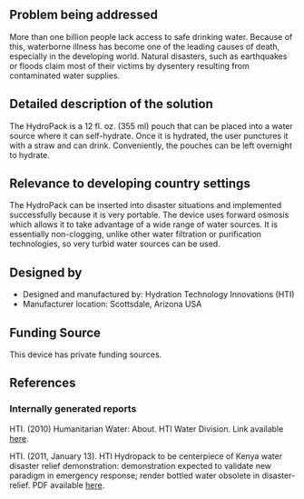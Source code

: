 {{Medical Device
|Health Topic=Waterborne diseases 
|Classification=Preventative
|Scope=Commercialized
|Location=Africa, South America
|Image=Hti hydropack.jpg
}}
==Problem being addressed==
More than one billion people lack access to safe drinking water. Because of this, waterborne illness has become one of the leading causes of death, especially in the developing world. Natural disasters, such as earthquakes or floods claim most of their victims by dysentery resulting from contaminated water supplies.

==Detailed description of the solution==
The HydroPack is a 12 fl. oz. (355 ml) pouch that can be placed into a water source where it can self-hydrate. Once it is hydrated, the user punctures it with a straw and can drink. Conveniently, the pouches can be left overnight to hydrate. 

==Relevance to developing country settings==
The HydroPack can be inserted into disaster situations and implemented successfully because it is very portable. The device uses forward osmosis which allows it to take advantage of a wide range of water sources. It is essentially non-clogging, unlike other water filtration or purification technologies, so very turbid water sources can be used.

==Designed by==
*Designed and manufactured by: Hydration Technology Innovations (HTI)
*Manufacturer location: Scottsdale, Arizona USA
 
==Funding Source==
This device has private funding sources.

==References==
===Internally generated reports===
HTI. (2010) Humanitarian Water: About. HTI Water Division. Link available [http://www.htiwater.com/divisions/humanitarian/about.html here].

HTI. (2011, January 13). HTI Hydropack to be centerpiece of Kenya water disaster relief demonstration: demonstration expected to validate new paradigm in emergency response; render bottled water obsolete in disaster-relief. PDF available [http://www.htiwater.com/assets/pdf/news_Kenyapilotdemonstration_01132011.pdf here].